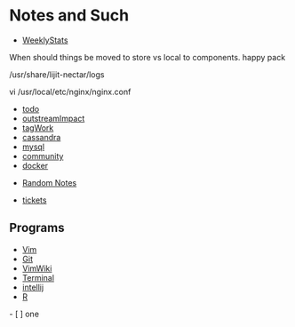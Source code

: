 = Notes and Such =

* [[WeeklyStats]]

When should things be moved to store vs local to components.
happy pack

/usr/share/lijit-nectar/logs

vi /usr/local/etc/nginx/nginx.conf

* [[todo]]
* [[outstreamImpact]]
* [[tagWork]]
* [[cassandra]]
* [[mysql]]
* [[community]]
* [[docker]]

* [[Random Notes]]  
  
* [[tickets]]



== Programs ==
* [[Vim]]
* [[Git]]
* [[VimWiki]]
* [[Terminal]]
* [[intellij]]
* [[R]]


- [ ] one

